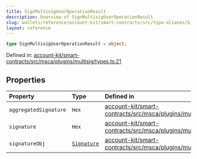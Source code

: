 ```yaml
---
title: SignMultisigUserOperationResult
description: Overview of SignMultisigUserOperationResult
slug: wallets/reference/account-kit/smart-contracts/src/type-aliases/SignMultisigUserOperationResult
layout: reference
---
```


```ts
type SignMultisigUserOperationResult = object;
```

Defined in: [account-kit/smart-contracts/src/msca/plugins/multisig/types.ts:21](https://github.com/alchemyplatform/aa-sdk/blob/49e74eee8606f480b200b4612d00d950da8a8742/account-kit/smart-contracts/src/msca/plugins/multisig/types.ts#L21)

## Properties

| Property                                             | Type                         | Defined in                                                                                                                                                                                                                      |
| :--------------------------------------------------- | :--------------------------- | :------------------------------------------------------------------------------------------------------------------------------------------------------------------------------------------------------------------------------ |
| <a id="aggregatedsignature" /> `aggregatedSignature` | `Hex`                        | [account-kit/smart-contracts/src/msca/plugins/multisig/types.ts:23](https://github.com/alchemyplatform/aa-sdk/blob/49e74eee8606f480b200b4612d00d950da8a8742/account-kit/smart-contracts/src/msca/plugins/multisig/types.ts#L23) |
| <a id="signature" /> `signature`                     | `Hex`                        | [account-kit/smart-contracts/src/msca/plugins/multisig/types.ts:22](https://github.com/alchemyplatform/aa-sdk/blob/49e74eee8606f480b200b4612d00d950da8a8742/account-kit/smart-contracts/src/msca/plugins/multisig/types.ts#L22) |
| <a id="signatureobj" /> `signatureObj`               | [`Signature`](Signature.mdx) | [account-kit/smart-contracts/src/msca/plugins/multisig/types.ts:24](https://github.com/alchemyplatform/aa-sdk/blob/49e74eee8606f480b200b4612d00d950da8a8742/account-kit/smart-contracts/src/msca/plugins/multisig/types.ts#L24) |
